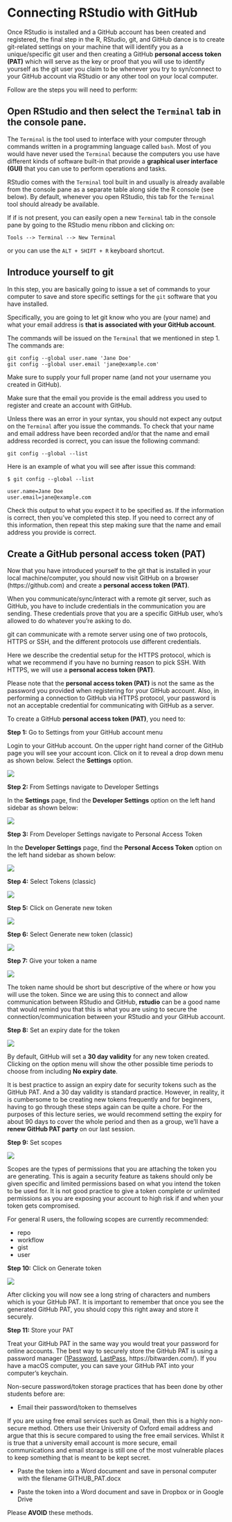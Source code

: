 # Connecting RStudio with GitHub {#sec-connect-rstudio-github}

Once RStudio is installed and a GitHub account has been created and registered, the final step in the R, RStudio, git, and GitHub dance is to create git-related settings on your machine that will identify you as a unique/specific git user and then creating a GitHub **personal access token (PAT)** which will serve as the key or proof that you will use to identify yourself as the git user you claim to be whenever you try to syn/connect to your GitHub account via RStudio or any other tool on your local computer.

Follow are the steps you will need to perform:

## Open RStudio and then select the `Terminal` tab in the console pane.

The `Terminal` is the tool used to interface with your computer through commands written in a programming language called `bash`. Most of you would have never used the `Terminal` because the computers you use have different kinds of software built-in that provide a **graphical user interface (GUI)** that you can use to perform operations and tasks.

RStudio comes with the `Terminal` tool built in and usually is already available from the console pane as a separate table along side the R console (see below). By default, whenever you open RStudio, this tab for the `Terminal` tool should already be available.

If if is not present, you can easily open a new `Terminal` tab in the console pane by going to the RStudio menu ribbon and clicking on:

```
Tools --> Terminal --> New Terminal
```

or you can use the `ALT + SHIFT + R` keyboard shortcut.

## Introduce yourself to git

In this step, you are basically going to issue a set of commands to your computer to save and store specific settings for the `git` software that you have installed.

Specifically, you are going to let git know who you are (your name) and what your email address is **that is associated with your GitHub account**.

The commands will be issued on the `Terminal` that we mentioned in step 1. The commands are:

```
git config --global user.name 'Jane Doe'
git config --global user.email 'jane@example.com'
```

Make sure to supply your full proper name (and not your username you created in GitHub).

Make sure that the email you provide is the email address you used to register and create an account with GitHub.

Unless there was an error in your syntax, you should not expect any output on the `Terminal` after you issue the commands. To check that your name and email address have been recorded and/or that the name and email address recorded is correct, you can issue the following command:

```
git config --global --list
```

Here is an example of what you will see after issue this command:

```
$ git config --global --list

user.name=Jane Doe
user.email=jane@example.com
```

Check this output to what you expect it to be specified as. If the information is correct, then you've completed this step. If you need to correct any of this information, then repeat this step making sure that the name and email address you provide is correct.

## Create a GitHub personal access token (PAT)

Now that you have introduced yourself to the git that is installed in your local machine/computer, you should now visit GitHub on a browser (https://github.com) and create a **personal access token (PAT)**.

When you communicate/sync/interact with a remote git server, such as GitHub, you have to include credentials in the communication you are sending. These credentials prove that you are a specific GitHub user, who’s allowed to do whatever you’re asking to do.

git can communicate with a remote server using one of two protocols, HTTPS or SSH, and the different protocols use different credentials.

Here we describe the credential setup for the HTTPS protocol, which is what we recommend if you have no burning reason to pick SSH. With HTTPS, we will use a **personal access token (PAT)**.

Please note that the **personal access token (PAT)** is not the same as the password you provided when registering for your GitHub account. Also, in performing a connection to GitHub via HTTPS protocol, your password is not an acceptable credential for communicating with GitHub as a server.

To create a GitHub **personal access token (PAT)**, you need to:

**Step 1:** Go to Settings from your GitHub account menu

Login to your GitHub account. On the upper right hand corner of the GitHub page you will see your account icon. Click on it to reveal a drop down menu as shown below. Select the **Settings** option.

![](images/github_pat2.png)

**Step 2:** From Settings navigate to Developer Settings

In the **Settings** page, find the **Developer Settings** option on the left hand sidebar as shown below:

![](images/github_pat3.png)

**Step 3:** From Developer Settings navigate to Personal Access Token

In the **Developer Settings** page, find the **Personal Access Token** option on the left hand sidebar as shown below:

![](images/github_pat4.png)

**Step 4:** Select Tokens (classic)

![](images/github_pat5.png)

**Step 5:** Click on Generate new token

![](images/github_pat7.png)

**Step 6:** Select Generate new token (classic)

![](images/github_pat8.png)

**Step 7:** Give your token a name

![](images/github_pat9.png)

The token name should be short but descriptive of the where or how you will use the token. Since we are using this to connect and allow communication between RStudio and GitHub, **rstudio** can be a good name that would remind you that this is what you are using to secure the connection/communication between your RStudio and your GitHub account.

**Step 8:** Set an expiry date for the token

![](images/github_pat9.png)

By default, GitHub will set a **30 day validity** for any new token created. Clicking on the option menu will show the other possible time periods to choose from including **No expiry date**.

It is best practice to assign an expiry date for security tokens such as the GitHub PAT. And a 30 day validity is standard practice. However, in reality, it is cumbersome to be creating new tokens frequently and for beginners, having to go through these steps again can be quite a chore. For the purposes of this lecture series, we would recommend setting the expiry for about 90 days to cover the whole period and then as a group, we'll have a **renew GitHub PAT party** on our last session.

**Step 9:** Set scopes

![](images/github_pat10.png)

Scopes are the types of permissions that you are attaching the token you are generating. This is again a security feature as takens should only be given specific and limited permissions based on what you intend the token to be used for. It is not good practice to give a token complete or unlimited permissions as you are exposing your account to high risk if and when your token gets compromised.

For general R users, the following scopes are currently recommended:

* repo
* workflow
* gist
* user

**Step 10:** Click on Generate token

![](images/github_pat11.png)

After clicking you will now see a long string of characters and numbers which is your GitHub PAT. It is important to remember that once you see the generated GitHub PAT, you should copy this right away and store it securely. 

**Step 11:** Store your PAT

Treat your GitHub PAT in the same way you would treat your password for online accounts. The best way to securely store the GitHub PAT is using a password manager ([1Password](https://1password.com/), [LastPass](https://www.lastpass.com/), https://bitwarden.com/). If you have a macOS computer, you can save your GitHub PAT into your computer's keychain.

Non-secure password/token storage practices that has been done by other students before are:

* Email their password/token to themselves

If you are using free email services such as Gmail, then this is a highly non-secure method. Others use their University of Oxford email address and argue that this is secure compared to using the free email services. Whilst it is true that a university email account is more secure, email communications and email storage is still one of the most vulnerable places to keep something that is meant to be kept secret.

* Paste the token into a Word document and save in personal computer with the filename GITHUB_PAT.docx

* Paste the token into a Word document and save in Dropbox or in Google Drive

Please **AVOID** these methods.
